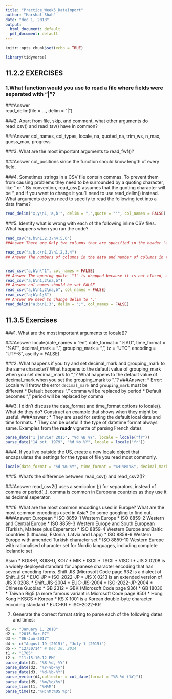 ```yaml
---
title: "Practice_Week5_DataImport"
author: "Harshal Shah"
date: "dec 1, 2018"
output:
  html_document: default
  pdf_document: default
---
```


```r
knitr::opts_chunk$set(echo = TRUE)
```

```r
library(tidyverse)
```

## 11.2.2 EXERCISES

### 1.What function would you use to read a file where fields were separated with "|"?

###Answer  
  read_delim(file = ..., delim = "|")
    
###2. Apart from file, skip, and comment, what other arguments do read_csv() and read_tsv() have in common?

###Answer
col_names, col_types, locale, na, quoted_na, trim_ws, n_max, guess_max, progress
    
###3. What are the most important arguments to read_fwf()?
    
###Answer
col_positions  since the function should know length of every field.
    
###4. Sometimes strings in a CSV file contain commas. To prevent them from causing problems they need to be surrounded by a quoting character, like " or '. By convention, read_csv() assumes that the quoting character will be ", and if you want to change it you'll need to use read_delim() instead. What arguments do you need to specify to read the following text into a data frame?

```r
read_delim("x,y\n1,'a,b'", delim = ",",quote = "'", col_names = FALSE)
```
###5. Identify what is wrong with each of the following inline CSV files. What happens when you run the code?

```r
read_csv("a,b\n1,2,3\n4,5,6") 
##Answer There are Only two columns that are specified in the header "a" and "b", but there are three  columns, hence the last column is dropped.

read_csv("a,b,c\n1,2\n1,2,3,4")
## Answer The numbers of columns in the data and number of columns in the header are different.


read_csv("a,b\n\"1", col_names = FALSE) 
## Answer The opening quote `"1` is dropped because it is not closed, and `a` is treated as an integer.
read_csv("a,b\n1,2\na,b") 
## Answer col_names should be set FALSE
read_csv("a,b\n1,2\na,b", col_names = FALSE)
read_csv("a;b\n1;3") 
## Answer We need to change delim to ','
read_delim("a;b\n1;3", delim = ";", col_names = FALSE)
```

## 11.3.5 Exercises

###1. What are the most important arguments to locale()?

###Answer:
locale(date_names = "en", date_format = "%AD", time_format = "%AT",
      decimal_mark = ".", grouping_mark = ",", tz = "UTC",
      encoding = "UTF-8", asciify = FALSE)
    
    
###2. What happens if you try and set decimal_mark and grouping_mark to the same character? What happens to the default value of grouping_mark when you set decimal_mark to ","? What happens to the default value of decimal_mark when you set the grouping_mark to "."?
###Answer:
* Error: Locale will throw the error `decimal_mark` and `grouping_mark` must be different
* Default becomes "." comma wil be replaced by period
* Default becomes "," period will be replaced by comma
  
###3. I didn't discuss the date_format and time_format options to locale(). What do they do? Construct an example that shows when they might be useful.
###Answer :
* They are used for  setting the  default local date and time formats.
* They  can be useful if the type of datetime format always same.
Examples from the **readr** vignette of parsing French dates
```r
parse_date("1 janvier 2015", "%d %B %Y", locale = locale("fr"))
parse_date("14 oct. 1979", "%d %b %Y", locale = locale("fr"))
```

###4. If you live outside the US, create a new locale object that encapsulates the settings for the types of file you read most commonly.

```r
locale(date_format = "%d-%m-%Y", time_format = "%H:%M:%S", decimal_mark = ".", grouping_mark = ",",encoding = "utf8")
```
###5. What's the difference between read_csv() and read_csv2()?

###Answer:
read_csv2() uses a semicolon (;) for separators, instead of comma or period(,.). comma is common in Europena countries as they use it as decimal seperator.

###6. What are the most common encodings used in Europe? What are the most common encodings used in Asia? Do some googling to find out.
###Answer:
European 
* ISO 8859-1 Western Europe
* ISO 8859-2 Western and Central Europe
* ISO 8859-3 Western Europe and South European (Turkish, Maltese plus Esperanto)
* ISO 8859-4 Western Europe and Baltic countries (Lithuania, Estonia, Latvia and Lapp)
* ISO 8859-9 Western Europe with amended Turkish character set
* ISO 8859-10 Western Europe with rationalised character set for Nordic languages, including complete Icelandic set

Asian
* KOI8-R, KOI8-U, KOI7
* MIK
* ISCII
* TSCII
* VISCII
* JIS X 0208 is a widely deployed standard for Japanese character encoding that has several encoding forms.
Shift JIS (Microsoft Code page 932 is a dialect of Shift_JIS)
* EUC-JP
* ISO-2022-JP
* JIS X 0213 is an extended version of JIS X 0208.
* Shift_JIS-2004
* EUC-JIS-2004
* ISO-2022-JP-2004
* Chinese Guobiao
* GB 2312
* GBK (Microsoft Code page 936)
* GB 18030
* Taiwan Big5 (a more famous variant is Microsoft Code page 950)
* Hong Kong HKSCS
* Korean
* KS X 1001 is a Korean double-byte character encoding standard
* EUC-KR
* ISO-2022-KR

 7. Generate the correct format string to parse each of the following dates and times:

```r
d1 <- "January 1, 2010"
d2 <- "2015-Mar-07"
d3 <- "06-Jun-2017"
d4 <- c("August 19 (2015)", "July 1 (2015)")
d5 <- "12/30/14" # Dec 30, 2014
t1 <- "1705"
t2 <- "11:15:10.12 PM"
parse_date(d1, "%B %d, %Y")
parse_date(d2, "%Y-%b-%y")
parse_date(d3, "%d-%b-%Y")
parse_vector(d4,collector = col_date(format = "%B %d (%Y)"))
parse_date(d5, "%m/%d/%y")
parse_time(t1, "%H%M")
parse_time(t2,"%H:%M:%OS %p")
```